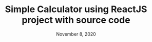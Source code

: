 ---
slug: "simple-calculator-using-reactjs-project-with-source-code"
title: "Simple Calculator using ReactJS project with source code"
date: "November 8, 2020"
categories: "JavaScript, React JS"
---